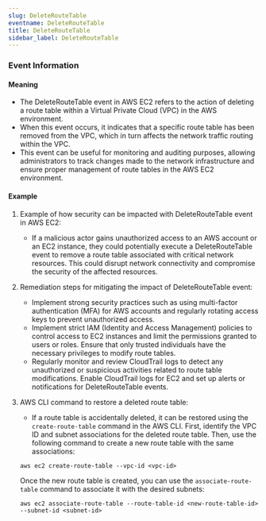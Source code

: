 ```yaml
--- 
slug: DeleteRouteTable
eventname: DeleteRouteTable
title: DeleteRouteTable
sidebar_label: DeleteRouteTable
---
```

                       


### Event Information

#### Meaning

- The DeleteRouteTable event in AWS EC2 refers to the action of deleting a route table within a Virtual Private Cloud (VPC) in the AWS environment.
- When this event occurs, it indicates that a specific route table has been removed from the VPC, which in turn affects the network traffic routing within the VPC.
- This event can be useful for monitoring and auditing purposes, allowing administrators to track changes made to the network infrastructure and ensure proper management of route tables in the AWS EC2 environment.

#### Example

1. Example of how security can be impacted with DeleteRouteTable event in AWS EC2:
   - If a malicious actor gains unauthorized access to an AWS account or an EC2 instance, they could potentially execute a DeleteRouteTable event to remove a route table associated with critical network resources. This could disrupt network connectivity and compromise the security of the affected resources.

2. Remediation steps for mitigating the impact of DeleteRouteTable event:
   - Implement strong security practices such as using multi-factor authentication (MFA) for AWS accounts and regularly rotating access keys to prevent unauthorized access.
   - Implement strict IAM (Identity and Access Management) policies to control access to EC2 instances and limit the permissions granted to users or roles. Ensure that only trusted individuals have the necessary privileges to modify route tables.
   - Regularly monitor and review CloudTrail logs to detect any unauthorized or suspicious activities related to route table modifications. Enable CloudTrail logs for EC2 and set up alerts or notifications for DeleteRouteTable events.

3. AWS CLI command to restore a deleted route table:
   - If a route table is accidentally deleted, it can be restored using the `create-route-table` command in the AWS CLI. First, identify the VPC ID and subnet associations for the deleted route table. Then, use the following command to create a new route table with the same associations:
   ```
   aws ec2 create-route-table --vpc-id <vpc-id>
   ```
   Once the new route table is created, you can use the `associate-route-table` command to associate it with the desired subnets:
   ```
   aws ec2 associate-route-table --route-table-id <new-route-table-id> --subnet-id <subnet-id>
   ```

 